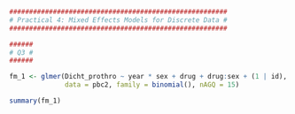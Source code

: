 ```r
#######################################################
# Practical 4: Mixed Effects Models for Discrete Data #
#######################################################

######
# Q3 #
######

fm_1 <- glmer(Dicht_prothro ~ year * sex + drug + drug:sex + (1 | id), 
              data = pbc2, family = binomial(), nAGQ = 15)

summary(fm_1)
```

